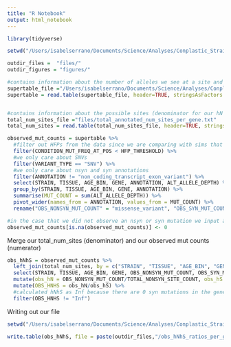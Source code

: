 ```yaml
---
title: "R Notebook"
output: html_notebook
---
```



```r
library(tidyverse)
```


```r
setwd("/Users/isabelserrano/Documents/Science/Analyses/Conplastic_Strains/files_and_analyses/genomewide_selection_scan/")

outdir_files =  "files/"
outdir_figures = "figures/"

#contains information about the number of alleles we see at a site and their annotations 
supertable_file ="/Users/isabelserrano/Documents/Science/Analyses/Conplastic_Strains/files_and_analyses/input_files/supertable.txt"
supertable = read.table(supertable_file, header=TRUE, stringsAsFactors = FALSE)


#contains information about the possible sites (denominator for our hN and hS quantities)
total_num_sites_file ="files/total_annotated_num_sites_per_gene.txt"
total_num_sites = read.table(total_num_sites_file, header=TRUE, stringsAsFactors = FALSE)
```

```r

observed_mut_counts = supertable %>% 
  #filter out HFPs from the data since we are comparing with sims that do not have HFPs accounted for 
  filter(CONDITION_MUT_FREQ_AT_POS < HFP_THRESHOLD) %>% 
  #we only care about SNVs
  filter(VARIANT_TYPE == "SNV") %>%
  #we only care about nsyn and syn annotations
  filter(ANNOTATION != "non_coding_transcript_exon_variant") %>% 
  select(STRAIN, TISSUE, AGE_BIN, GENE, ANNOTATION, ALT_ALLELE_DEPTH) %>% 
  group_by(STRAIN, TISSUE, AGE_BIN, GENE, ANNOTATION) %>% 
  summarise(MUT_COUNT = sum(ALT_ALLELE_DEPTH)) %>% 
  pivot_wider(names_from = ANNOTATION, values_from = MUT_COUNT) %>% 
  rename("OBS_NONSYN_MUT_COUNT" = "missense_variant", "OBS_SYN_MUT_COUNT" = "synonymous_variant") 

#in the case that we did not observe an nsyn or syn mutation we input a 0
observed_mut_counts[is.na(observed_mut_counts)] <- 0

```

Merge our total_num_sites (denominator) and our observed mut counts (numerator)

```r
obs_hNhS = observed_mut_counts %>% 
  left_join(total_num_sites, by = c("STRAIN", "TISSUE", "AGE_BIN", "GENE")) %>% 
  select(STRAIN, TISSUE, AGE_BIN, GENE, OBS_NONSYN_MUT_COUNT, OBS_SYN_MUT_COUNT, TOTAL_NONSYN_SITE_COUNT, TOTAL_SYN_SITE_COUNT) %>% 
  mutate(obs_hN = OBS_NONSYN_MUT_COUNT/TOTAL_NONSYN_SITE_COUNT, obs_hS = OBS_SYN_MUT_COUNT/TOTAL_SYN_SITE_COUNT) %>% 
  mutate(OBS_HNHS = obs_hN/obs_hS) %>%
  #calculated hNhS as Inf because there are 0 syn mutations in the gene --> cannot calculate the hNhS ratio
  filter(OBS_HNHS != "Inf")
```

Writing out our file

```r
setwd("/Users/isabelserrano/Documents/Science/Analyses/Conplastic_Strains/files_and_analyses/genomewide_selection_scan/")

write.table(obs_hNhS, file = paste(outdir_files,"/obs_hNhS_ratios_per_gene.txt", sep = ""), sep = "\t", quote = F, row.names = T)

```

